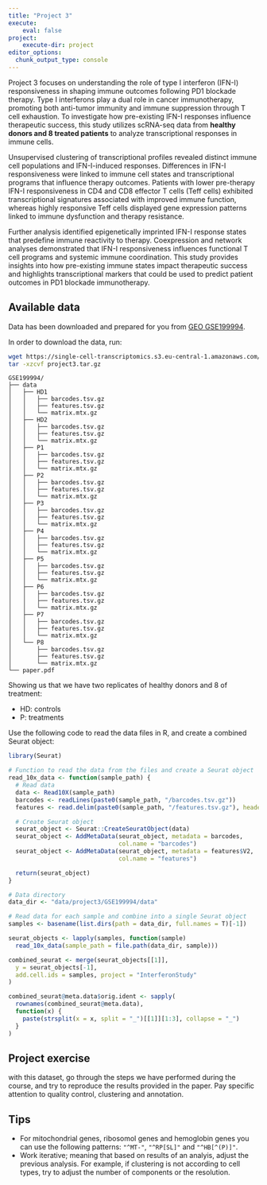 ```yaml
---
title: "Project 3"
execute:
    eval: false
project:
    execute-dir: project
editor_options: 
  chunk_output_type: console
---
```



Project 3 focuses on understanding the role of type I interferon (IFN-I) responsiveness in shaping immune outcomes following PD1 blockade therapy. Type I interferons play a dual role in cancer immunotherapy, promoting both anti-tumor immunity and immune suppression through T cell exhaustion. To investigate how pre-existing IFN-I responses influence therapeutic success, this study utilizes scRNA-seq data from **healthy donors and 8 treated patients** to analyze transcriptional responses in immune cells.  

Unsupervised clustering of transcriptional profiles revealed distinct immune cell populations and IFN-I-induced responses. Differences in IFN-I responsiveness were linked to immune cell states and transcriptional programs that influence therapy outcomes. Patients with lower pre-therapy IFN-I responsiveness in CD4 and CD8 effector T cells (Teff cells) exhibited transcriptional signatures associated with improved immune function, whereas highly responsive Teff cells displayed gene expression patterns linked to immune dysfunction and therapy resistance.  

Further analysis identified epigenetically imprinted IFN-I response states that predefine immune reactivity to therapy. Coexpression and network analyses demonstrated that IFN-I responsiveness influences functional T cell programs and systemic immune coordination. This study provides insights into how pre-existing immune states impact therapeutic success and highlights transcriptional markers that could be used to predict patient outcomes in PD1 blockade immunotherapy.  

## Available data

Data has been downloaded and prepared for you from [GEO GSE199994](https://www.ncbi.nlm.nih.gov/geo/query/acc.cgi?acc=GSE199994). 

In order to download the data, run:

```bash
wget https://single-cell-transcriptomics.s3.eu-central-1.amazonaws.com/projects/data/project3.tar.gz
tar -xzcvf project3.tar.gz
```

```
GSE199994/
├── data
│   ├── HD1
│   │   ├── barcodes.tsv.gz
│   │   ├── features.tsv.gz
│   │   └── matrix.mtx.gz
│   ├── HD2
│   │   ├── barcodes.tsv.gz
│   │   ├── features.tsv.gz
│   │   └── matrix.mtx.gz
│   ├── P1
│   │   ├── barcodes.tsv.gz
│   │   ├── features.tsv.gz
│   │   └── matrix.mtx.gz
│   ├── P2
│   │   ├── barcodes.tsv.gz
│   │   ├── features.tsv.gz
│   │   └── matrix.mtx.gz
│   ├── P3
│   │   ├── barcodes.tsv.gz
│   │   ├── features.tsv.gz
│   │   └── matrix.mtx.gz
│   ├── P4
│   │   ├── barcodes.tsv.gz
│   │   ├── features.tsv.gz
│   │   └── matrix.mtx.gz
│   ├── P5
│   │   ├── barcodes.tsv.gz
│   │   ├── features.tsv.gz
│   │   └── matrix.mtx.gz
│   ├── P6
│   │   ├── barcodes.tsv.gz
│   │   ├── features.tsv.gz
│   │   └── matrix.mtx.gz
│   ├── P7
│   │   ├── barcodes.tsv.gz
│   │   ├── features.tsv.gz
│   │   └── matrix.mtx.gz
│   └── P8
│       ├── barcodes.tsv.gz
│       ├── features.tsv.gz
│       └── matrix.mtx.gz
└── paper.pdf
```

Showing us that we have two replicates of healthy donors and 8 of treatment:

- HD: controls
- P: treatments


Use the following code to read the data files in R, and create a combined Seurat object:

```r
library(Seurat)

# Function to read the data from the files and create a Seurat object
read_10x_data <- function(sample_path) {
  # Read data
  data <- Read10X(sample_path)
  barcodes <- readLines(paste0(sample_path, "/barcodes.tsv.gz"))
  features <- read.delim(paste0(sample_path, "/features.tsv.gz"), header = FALSE)

  # Create Seurat object
  seurat_object <- Seurat::CreateSeuratObject(data)
  seurat_object <- AddMetaData(seurat_object, metadata = barcodes, 
                               col.name = "barcodes")
  seurat_object <- AddMetaData(seurat_object, metadata = features$V2,
                               col.name = "features")

  return(seurat_object)
}

# Data directory
data_dir <- "data/project3/GSE199994/data"

# Read data for each sample and combine into a single Seurat object
samples <- basename(list.dirs(path = data_dir, full.names = T)[-1])

seurat_objects <- lapply(samples, function(sample) 
  read_10x_data(sample_path = file.path(data_dir, sample)))

combined_seurat <- merge(seurat_objects[[1]],
  y = seurat_objects[-1],
  add.cell.ids = samples, project = "InterferonStudy"
)

combined_seurat@meta.data$orig.ident <- sapply(
  rownames(combined_seurat@meta.data),
  function(x) {
    paste(strsplit(x = x, split = "_")[[1]][1:3], collapse = "_")
  }
)
```


::: {.callout-important}
## Project exercise

with this dataset, go through the steps we have performed during the course, and try to reproduce the results provided in the paper. Pay specific attention to quality control, clustering and annotation. 
:::

## Tips

- For mitochondrial genes, ribosomol genes and hemoglobin genes you can use the following patterns: `"^MT-"`, `"^RP[SL]"` and `"^HB[^(P)]"`. 
- Work iterative; meaning that based on results of an analyis, adjust the previous analysis. For example, if clustering is not according to cell types, try to adjust the number of components or the resolution. 
